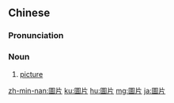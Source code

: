 {{also|图片}}
==Chinese==
{{zh-forms|s=图片}}

===Pronunciation===
{{zh-pron
|m=túpiàn
|c=tou4 pin3,tou4 pin3-2
|h=pfs=thù-phién
|mn=tô͘-phìⁿ/qz:tô͘-phiàn
|cat=n
}}

===Noun===
{{zh-noun}}

# [[picture]] {{zh-mw|張}}

{{zh-cat|Advanced}}

[[zh-min-nan:圖片]]
[[ku:圖片]]
[[hu:圖片]]
[[mg:圖片]]
[[ja:圖片]]